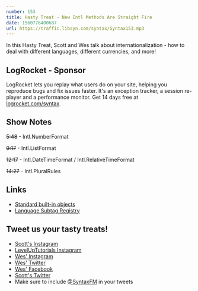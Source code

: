 ```yaml
---
number: 153
title: Hasty Treat - New Intl Methods Are Straight Fire
date: 1560776400687
url: https://traffic.libsyn.com/syntax/Syntax153.mp3
---
```


In this Hasty Treat, Scott and Wes talk about internationalization - how to deal with different languages, different currencies, and more!

## LogRocket - Sponsor

LogRocket lets you replay what users do on your site, helping you reproduce bugs and fix issues faster. It's an exception tracker, a session re-player and a performance monitor. Get 14 days free at [logrocket.com/syntax](https://logrocket.com/syntax).

## Show Notes

~~5:48~~ - Intl.NumberFormat

~~9:17~~ - Intl.ListFormat

~~12:17~~ - Intl.DateTimeFormat / Intl.RelativeTimeFormat

~~14:27~~ - Intl.PluralRules

## Links
* [Standard built-in objects](https://developer.mozilla.org/en-US/docs/Web/JavaScript/Reference/Global_Objects#Internationalization)
* [Language Subtag Registry](https://www.iana.org/assignments/language-subtag-registry/language-subtag-registry)

## Tweet us your tasty treats!
* [Scott's Instagram](https://www.instagram.com/stolinski/)
* [LevelUpTutorials Instagram](https://www.instagram.com/LevelUpTutorials/)
* [Wes' Instagram](https://www.instagram.com/wesbos/)
* [Wes' Twitter](https://twitter.com/wesbos)
* [Wes' Facebook](https://www.facebook.com/wesbos.developer)
* [Scott's Twitter](https://twitter.com/stolinski)
* Make sure to include [@SyntaxFM](https://twitter.com/SyntaxFM) in your tweets

